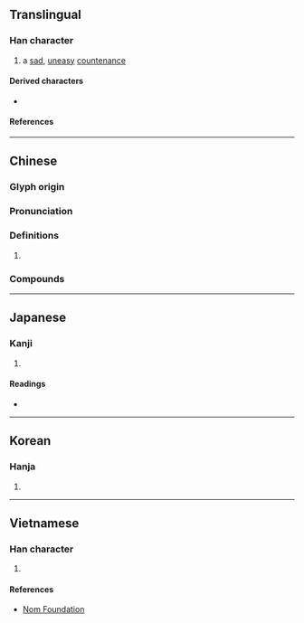 {{character info}}
==Translingual==

===Han character===
{{Han char|rn=61|rad=心|as=04|sn=7|four=95006|canj=PL|ids=⿰忄中}}

# a [[sad]], [[uneasy]] [[countenance]]

====Derived characters====
* {{l|mul|[[浺]]}}

====References====
{{Han ref|kx=0377.140|dkj=10354|dj=0705.010|hdz=42276.100|uh=5FE1}}

----

==Chinese==
{{zh-forms}}

===Glyph origin===
{{Han etym}}

===Pronunciation===
{{zh-pron
|m=chōng
|c=cung1
|mc=y
|oc=y
|ma=
|cat=n
}}

===Definitions===
{{zh-hanzi}}

# {{rfdef|zh}}

===Compounds===
{{zh-der|忡然|怔忡|怔忡不安|忡忡|憂心忡忡}}

----

==Japanese==

===Kanji===
{{ja-kanji|grade=|rs=心04}}

# {{rfdef|ja|sort=心04}}

====Readings====
* {{ja-readings|on=ちゅう,しゅう,しゅ|kun=うれえる}}

----

==Korean==

===Hanja===
{{ko-hanja|충}}

# {{rfdef|ko|sort=心04}}

----

==Vietnamese==

===Han character===
{{vi-readings|rs=心04|readings=xung}}

# {{rfdef|vi|sort=心04}}

====References====
* [http://nomfoundation.org/common/nom_details.php?codepoint=5fe1 Nom Foundation]